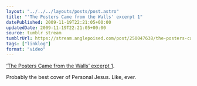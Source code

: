```yaml
---
layout: "../../../layouts/posts/post.astro"
title: "'The Posters Came from the Walls' excerpt 1"
datePublished: 2009-11-19T22:21:05+00:00
updatedDate: 2009-11-19T22:21:05+00:00
source: tumblr stream
tumblrUrl: https://stream.anglepoised.com/post/250047638/the-posters-came-from-the-walls-excerpt-1
tags: ["linklog"]
format: "video"
---
```



<YouTube id="https://www.youtube.com/watch?v=McuZKbYg4IE" />

[&lsquo;The Posters Came from the Walls&rsquo; excerpt 1][1].

Probably the best cover of Personal Jesus. Like, ever.

[1]: https://www.youtube.com/watch?v=McuZKbYg4IE
